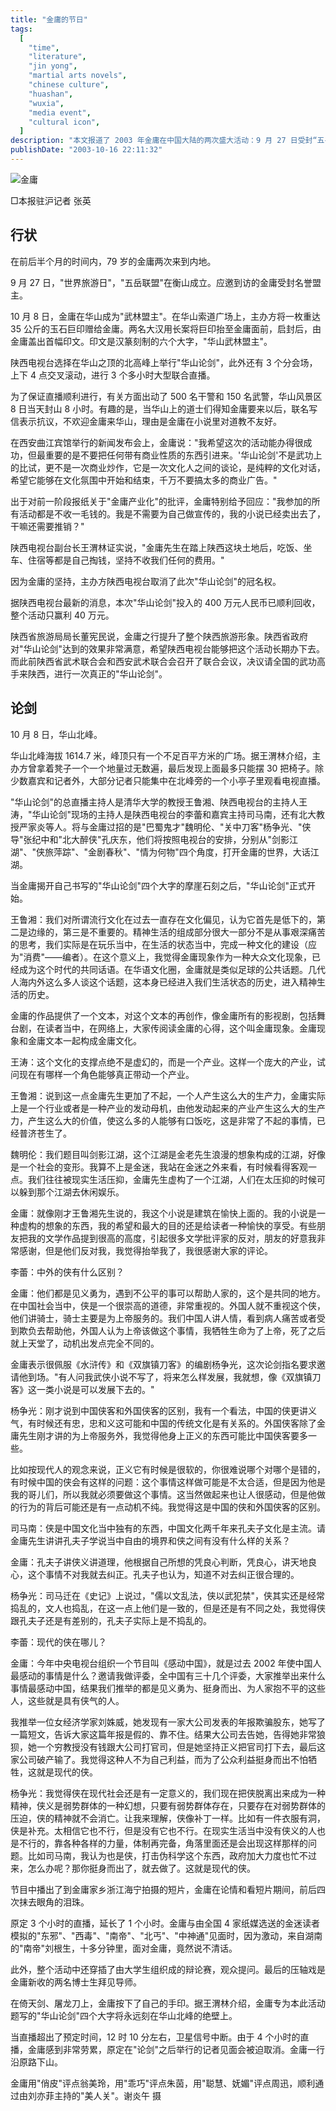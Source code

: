 ```yaml
---
title: "金庸的节日"
tags:
  [
    "time",
    "literature",
    "jin yong",
    "martial arts novels",
    "chinese culture",
    "huashan",
    "wuxia",
    "media event",
    "cultural icon",
  ]
description: "本文报道了 2003 年金庸在中国大陆的两次盛大活动：9 月 27 日受封“五岳联盟“名誉盟主，以及 10 月 8 日在华山被授予“武林盟主“称号并参与“华山论剑“文化对话。年届 79 岁的金庸强调他参加活动不收取任何费用，并拒绝商业化炒作，坚持这应是纯粹的文化交流。文章详细描述了“华山论剑“的现场情形，包括与多位文化名人的对谈，探讨了中外侠义文化的差异、武侠小说的社会意义以及现代社会中侠义精神的表现。金庸认为他的作品主要目的是给读者带来愉悦，而非追求高深的文学地位。他还指出，现代侠客存在于那些为公众利益、见义勇为的人中，比如揭露财务欺诈的经济学家刘姝威。整个活动投入 400 万元，获利 40 万元，被陕西省政府视为成功的文化旅游推广活动。"
publishDate: "2003-10-16 22:11:32"
---
```


![金庸](http://www.nanfangdaily.com.cn/zm/20031016/wh/whxw/200310170855_238034.jpg)

□本报驻沪记者 张英

## 行状

在前后半个月的时间内，79 岁的金庸两次来到内地。

9 月 27 日，"世界旅游日"，"五岳联盟"在衡山成立。应邀到访的金庸受封名誉盟主。

10 月 8 日，金庸在华山成为"武林盟主"。在华山索道广场上，主办方将一枚重达 35 公斤的玉石巨印赠给金庸。两名大汉用长案将巨印抬至金庸面前，启封后，由金庸盖出首幅印文。印文是汉篆刻制的六个大字，"华山武林盟主"。

陕西电视台选择在华山之顶的北高峰上举行"华山论剑"，此外还有 3 个分会场，上下 4 点交叉滚动，进行 3 个多小时大型联合直播。

为了保证直播顺利进行，有关方面出动了 500 名干警和 150 名武警，华山风景区 8 日当天封山 8 小时。有趣的是，当华山上的道士们得知金庸要来以后，联名写信表示抗议，不欢迎金庸来华山，理由是金庸在小说里对道教不友好。

在西安曲江宾馆举行的新闻发布会上，金庸说："我希望这次的活动能办得很成功，但最重要的是不要把任何带有商业性质的东西引进来。'华山论剑'不是武功上的比试，更不是一次商业炒作，它是一次文化人之间的谈论，是纯粹的文化对话，希望它能够在文化氛围中开始和结束，千万不要搞太多的商业广告。"

出于对前一阶段报纸关于"金庸产业化"的批评，金庸特别给予回应："我参加的所有活动都是不收一毛钱的。我是不需要为自己做宣传的，我的小说已经卖出去了，干嘛还需要推销？"

陕西电视台副台长王渭林证实说，"金庸先生在踏上陕西这块土地后，吃饭、坐车、住宿等都是自己掏钱，坚持不收我们任何的费用。"

因为金庸的坚持，主办方陕西电视台取消了此次"华山论剑"的冠名权。

据陕西电视台最新的消息，本次"华山论剑"投入的 400 万元人民币已顺利回收，整个活动只赢利 40 万元。

陕西省旅游局局长董宪民说，金庸之行提升了整个陕西旅游形象。陕西省政府对"华山论剑"达到的效果非常满意，希望陕西电视台能够把这个活动长期办下去。而此前陕西省武术联合会和西安武术联合会召开了联合会议，决议请全国的武功高手来陕西，进行一次真正的"华山论剑"。

## 论剑

10 月 8 日，华山北峰。

华山北峰海拔 1614.7 米，峰顶只有一个不足百平方米的广场。据王渭林介绍，主办方曾拿着凳子一个一个地量过无数遍，最后发现上面最多只能摆 30 把椅子。除少数嘉宾和记者外，大部分记者只能集中在北峰旁的一个小亭子里观看电视直播。

"华山论剑"的总直播主持人是清华大学的教授王鲁湘、陕西电视台的主持人王涛，"华山论剑"现场的主持人是陕西电视台的李蕾和嘉宾主持司马南，还有北大教授严家炎等人。将与金庸过招的是"巴蜀鬼才"魏明伦、"关中刀客"杨争光、"侠导"张纪中和"北大醉侠"孔庆东，他们将按照电视台的安排，分别从"剑影江湖"、"侠旅萍踪"、"金剧春秋"、"情为何物"四个角度，打开金庸的世界，大话江湖。

当金庸揭开自己书写的"华山论剑"四个大字的摩崖石刻之后，"华山论剑"正式开始。

王鲁湘：我们对所谓流行文化在过去一直存在文化偏见，认为它首先是低下的，第二是边缘的，第三是不重要的。精神生活的组成部分很大一部分不是从事艰深痛苦的思考，我们实际是在玩乐当中，在生活的状态当中，完成一种文化的建设（应为"消费"——编者）。在这个意义上，我觉得金庸现象作为一种大众文化现象，已经成为这个时代的共同话语。在华语文化圈，金庸就是类似足球的公共话题。几代人海内外这么多人谈这个话题，这本身已经进入我们生活状态的历史，进入精神生活的历史。

金庸的作品提供了一个文本，对这个文本的再创作，像金庸所有的影视剧，包括舞台剧，在读者当中，在网络上，大家传阅读金庸的心得，这个叫金庸现象。金庸现象和金庸文本一起构成金庸文化。

王涛：这个文化的支撑点绝不是虚幻的，而是一个产业。这样一个庞大的产业，试问现在有哪样一个角色能够真正带动一个产业。

王鲁湘：说到这一点金庸先生更加了不起，一个人产生这么大的生产力，金庸实际上是一个行业或者是一种产业的发动母机，由他发动起来的产业产生这么大的生产力，产生这么大的价值，使这么多的人能够有口饭吃，这是非常了不起的事情，已经普济苍生了。

魏明伦：我们题目叫剑影江湖，这个江湖是金老先生浪漫的想象构成的江湖，好像是一个社会的变形。我算不上是金迷，我站在金迷之外来看，有时候看得客观一点。我们往往被现实生活压抑，金庸先生虚构了一个江湖，人们在太压抑的时候可以躲到那个江湖去休闲娱乐。

金庸：就像刚才王鲁湘先生说的，我这个小说是建筑在愉快上面的。我的小说是一种虚构的想象的东西，我的希望和最大的目的还是给读者一种愉快的享受。有些朋友把我的文学作品提到很高的高度，引起很多文学批评家的反对，朋友的好意我非常感谢，但是他们反对我，我觉得抬举我了，我很感谢大家的评论。

李蕾：中外的侠有什么区别？

金庸：他们都是见义勇为，遇到不公平的事可以帮助人家的，这个是共同的地方。在中国社会当中，侠是一个很崇高的道德，非常重视的。外国人就不重视这个侠，他们讲骑士，骑士主要是为上帝服务的。我们中国人讲人情，看到病人痛苦或者受到欺负去帮助他，外国人认为上帝该做这个事情，我牺牲生命为了上帝，死了之后就上天堂了，动机出发点完全不同的。

金庸表示很佩服《水浒传》和《双旗镇刀客》的编剧杨争光，这次论剑指名要求邀请他到场。"有人问我武侠小说不写了，将来怎么样发展，我就想，像《双旗镇刀客》这一类小说是可以发展下去的。"

杨争光：刚才说到中国侠客和外国侠客的区别，我有一个看法，中国的侠更讲义气，有时候还有忠，忠和义这可能和中国的传统文化是有关系的。外国侠客除了金庸先生刚才讲的为上帝服务外，我觉得他身上正义的东西可能比中国侠客要多一些。

比如按现代人的观念来说，正义它有时候是很软的，你很难说哪个对哪个是错的，有时候中国的侠会有这样的问题：这个事情这样做可能是不太合适，但是因为他是我的哥儿们，所以我就必须要做这个事情。这当然做起来也让人很感动，但是他做的行为的背后可能还是有一点动机不纯。我觉得这是中国的侠和外国侠客的区别。

司马南：侠是中国文化当中独有的东西，中国文化两千年来孔夫子文化是主流。请金庸先生讲讲孔夫子学说当中自由的境界和侠之间有没有什么样的关系？

金庸：孔夫子讲侠义讲道理，他根据自己所想的凭良心判断，凭良心，讲天地良心，这个事情不对我就去纠正。孔夫子也认为，知道不对去纠正很合理的。

杨争光：司马迁在《史记》上说过，"儒以文乱法，侠以武犯禁"，侠其实还是经常捣乱的，文人也捣乱，在这一点上他们是一致的，但是还是有不同之处，我觉得侠跟孔夫子还是有差别的，孔夫子实际上是不捣乱的。

李蕾：现代的侠在哪儿？

金庸：今年中央电视台组织一个节目叫《感动中国》，就是过去 2002 年使中国人最感动的事情是什么？邀请我做评委，全中国有三十几个评委，大家推举出来什么事情最感动中国，结果我们推举的都是见义勇为、挺身而出、为人家抱不平的这些人，这些就是具有侠气的人。

我推举一位女经济学家刘姝威，她发现有一家大公司发表的年报欺骗股东，她写了一篇短文，告诉大家这篇年报是假的、靠不住。结果大公司去告她，告得她非常狼狈，她一个穷教授没有钱跟大公司打官司，但是她坚持正义把官司打下去，最后这家公司破产输了。我觉得这种人不为自己利益，而为了公众利益挺身而出不怕牺牲，这就是现代的侠。

杨争光：我觉得侠在现代社会还是有一定意义的，我们现在把侠脱离出来成为一种精神，侠义是弱势群体的一种幻想，只要有弱势群体存在，只要存在对弱势群体的压迫，侠的精神就不会消亡。让我来理解，侠像补丁一样。比如有一件衣服有洞，侠是补充。太相信它也不行，但是没有它也不行。在现实生活当中没有侠义的人也是不行的，靠各种各样的力量，体制再完备，角落里面还是会出现这样那样的问题。比如司马南，我认为也是侠，打击伪科学这个东西，政府加大力度也忙不过来，怎么办呢？那你挺身而出了，就去做了。这就是现代的侠。

节目中播出了到金庸家乡浙江海宁拍摄的短片，金庸在论情和看短片期间，前后四次抹去眼角的泪珠。

原定 3 个小时的直播，延长了 1 个小时。金庸与由全国 4 家纸媒选送的金迷读者模拟的"东邪"、"西毒"、"南帝"、"北丐"、"中神通"见面时，因为激动，来自湖南的"南帝"刘根生，十多分钟里，面对金庸，竟然说不清话。

此外，整个活动中还穿插了由大学生组织成的辩论赛，观众提问。最后的压轴戏是金庸新收的两名博士生拜见导师。

在倚天剑、屠龙刀上，金庸按下了自己的手印。据王渭林介绍，金庸专为本此活动题写的"华山论剑"四个大字将永远刻在华山北峰的绝壁上。

当直播超出了预定时间，12 时 10 分左右，卫星信号中断。由于 4 个小时的直播，金庸感到非常劳累，原定在"论剑"之后举行的记者见面会被迫取消。金庸一行沿原路下山。

金庸用"俏皮"评点翁美玲，用"乖巧"评点朱茵，用"聪慧、妩媚"评点周迅，顺利通过由刘亦菲主持的"美人关"。谢炎午 摄
